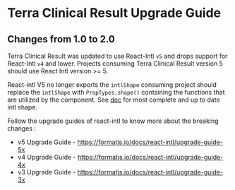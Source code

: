 
<Badge />

# Terra Clinical Result Upgrade Guide

## Changes from 1.0 to 2.0

Terra Clinical Result was updated to use React-Intl `v5` and drops support for React-Intl `v4` and lower.
Projects consuming Terra Clinical Result version 5 should use React Intl version >= 5.

React-intl V5 no longer exports the `intlShape` consuming project should replace the `intlShape` with `PropTypes.shape()` containing the functions that are utilized by the component. See [doc](https://formatjs.io/docs/intl#the-intl-object) for most complete and up to date intl shape.

Follow the upgrade guides of react-intl to know more about the breaking changes : 
- v5 Upgrade Guide - https://formatjs.io/docs/react-intl/upgrade-guide-5x
- v4 Upgrade Guide - https://formatjs.io/docs/react-intl/upgrade-guide-4x
- v3 Upgrade Guide - https://formatjs.io/docs/react-intl/upgrade-guide-3x
